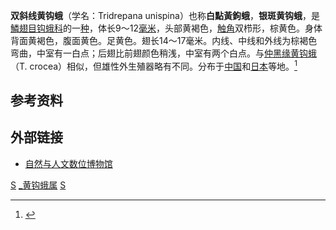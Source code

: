 {{Speciesbox
| taxon = Tridrepana unispina
| binomial_authority = Watson, 1957
| image = Tridrepana unispina.jpg
| image_caption = 伯黑缘黄钩蛾
}}
'''双斜线黄钩蛾'''（学名：Tridrepana unispina）也称'''白點黃鉤蛾'''，'''银斑黄钩蛾'''，是[[鱗翅目|鱗翅目]][[钩蛾科|钩蛾科]]的一[[种_(生物)|种]]，体长9～12[[毫米|毫米]]，头部黄褐色，[[触角|触角]]双栉形，棕黄色。身体背面黄褐色，腹面黄色。足黄色。翅长14～17毫米。内线、中线和外线为棕褐色弯曲，中室有一白点；后翅比前翅颜色稍浅，中室有两个白点。与[[仲黑缘黄钩蛾|仲黑缘黄钩蛾]]（T. crocea）相似，但雄性外生殖器略有不同。分布于[[中国|中国]]和[[日本|日本]]等地。<ref>{{cite book zh |author=朱弘复 王林瑶 |title=《中国动物志·昆虫纲（第三卷）·鳞翅目·圆钩蛾科 钩蛾科》|format=M |edition=1 |location=北京 |publisher=科学出版社 |date=1991 |pages=109 |id= ISBN 7-03-001906-7}}</ref>

==参考资料==
{{reflist}}

==外部链接==
*[http://digimuse.nmns.edu.tw/DigiMuse/NewModule.aspx?ObjectId=0b0000018003402e&ParentID=0b0000018003402e&Domin=z&Field=i0 自然与人文数位博物馆]
{{Taxonbar}}
[[Category:钩蛾科|S]]
[[Category:_黄钩蛾属|]]
[[Category:_1957年描述的昆虫|S]]